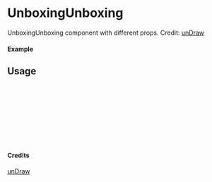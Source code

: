 
<Meta of={UnboxingUnboxing} title="unDraw/UnboxingUnboxing" />

# UnboxingUnboxing

UnboxingUnboxing component with different props.
Credit: [unDraw](https://undraw.co/illustrations)

#### Example

<Canvas of={UnboxingUnboxing.Primary} />

## Usage

```ts
import { UnboxingUnboxing } from "yadl-ui";

const Example = () => {
  return (
      <UnboxingUnboxing />
  );
};

export default Example;
```

#### Credits
[unDraw](https://undraw.co/illustrations)
